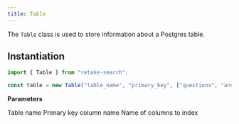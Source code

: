 ```yaml
---
title: Table
---
```


The `Table` class is used to store information about a Postgres table.

## Instantiation

```typescript Typescript
import { Table } from "retake-search";

const table = new Table("table_name", "primary_key", ["questions", "answers"]);
```

**Parameters**

<ParamField body="name" type="str" required>
  Table name
</ParamField>
<ParamField body="primary_key" type="str" required>
  Primary key column name
</ParamField>
<ParamField body="columns" type="List[str]" required>
  Name of columns to index
</ParamField>
